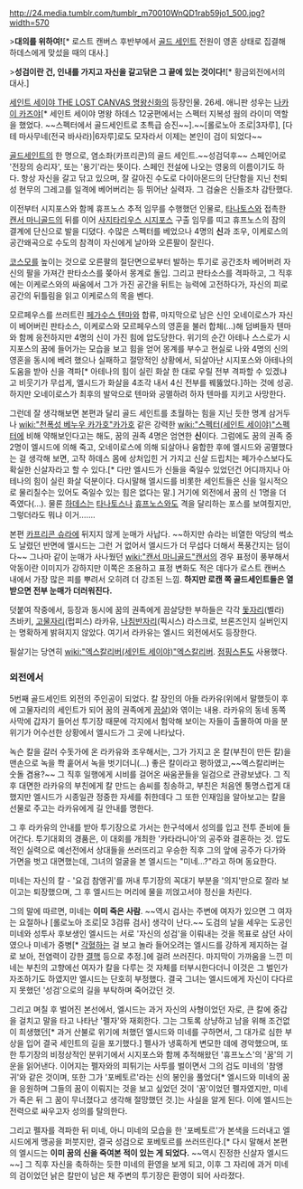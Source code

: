 http://24.media.tumblr.com/tumblr_m70010WnQD1rab59jo1_500.jpg?width=570

>'''대의를 위하여!'''[* 로스트 캔버스 후반부에서 [[골드 세인트]] 전원이 영혼 상태로 집결해 하데스에게 맞섰을 때의 대사.]

>'''성검이란 건, 인내를 가지고 자신을 갈고닦은 그 끝에 있는 것이다!'''[* 황금외전에서의 대사.]

[[세인트 세이야 THE LOST CANVAS 명왕신화]]의 등장인물. 
26세. 애니판 성우는 [[나카이 카즈야]][* 세인트 세이야 명왕 하데스 12궁편에서는 스펙터 지복성 웜의 라이미 역할을 했었다. ~~스펙터에서 골드세인트로 초특급 승진~~].~~[롤로노아 조로|3자루], [다테 마사무네(전국 바사라)|6자루]로도 모자라서 이제는 본인이 검이 되었다~~

[[골드세인트]]의 한 명으로, 염소좌(카프리콘)의 골드 세인트.~~성검덕후~~ 스페인어로 '전장의 승리자', 또는 '용기'라는 뜻이다. 스페인 전설에 나오는 영웅의 이름이기도 하다. 항상 자신을 갈고 닦고 있으며, 잘 갈아진 수도로 다이아몬드의 단단함을 지닌 천퇴성 현무의 그레고를 일격에 베어버리는 등 뛰어난 실력자. 그 검술은 신들조차 감탄했다.

이전부터 시지포스와 함께 휴프노스 추적 임무를 수행했던 인물로, [[타나토스]]와 접촉한 [[캔서 마니골드]]의 뒤를 이어 [[사지타리우스 시지포스]] 구출 임무를 띠고 휴프노스의 잠의 결계에 단신으로 발을 디뎠다. 수많은 스펙터를 베었으나 4명의 '''신'''과 조우, 이케로스의 공간왜곡으로 수도의 참격이 자신에게 날아와 오른팔이 잘린다.

[[코스모]]를 높이는 것으로 오른팔의 절단면으로부터 발하는 투기로 공간조차 베어버려 자신의 팔을 가져간 판타소스를 쫒아서 몽계로 돌입. 그리고 판타소스를 격파하고, 그 직후에는 이케로스와의 싸움에서 그가 가진 공간을 뒤트는 능력에 고전하다가, 자신의 피로 공간의 뒤틀림을 읽고 이케로스의 목을 벤다.

모르페우스를 쓰러트린 [[페가수스 텐마]]와 합류, 마지막으로 남은 신인 오네이로스가 자신이 베어버린 판타소스, 이케로스와 모르페우스의 영혼을 불러 합체(…)해 덤벼들자 텐마와 함께 응전하지만 4명의 신이 가진 힘에 압도당한다. 위기의 순간 아테나 스스로가 시지포스의 꿈에 들어가는 모습을 보고 힘을 얻어 몽계를 부수고 현실로 나와 4명의 신의 영혼을 동시에 베려 했으나 실패하고 절망적인 상황에서, 되살아난 시지포스와 아테나의 도움을 받아 신을 격파[* 아테나의 힘이 실린 화살 한 대로 우릴 전부 격파할 수 있겠냐고 비웃기가 무섭게, 엘시드가 화살을 4조각 내서 4신 전부를 꿰뚫었다.]하는 것에 성공. 하지만 오네이로스가 최후의 발악으로 텐마와 공멸하려 하자 텐마를 지키고 사망한다.

그런데 잘 생각해보면 본편과 달리 골드 세인트를 초월하는 힘을 지닌 듯한 명계 삼거두나 [[wiki:"천폭성 베누우 카가호"카가호]] 같은 강력한 [[wiki:"스펙터(세인트 세이야)"스펙터]]에 비해 약해보인다고는 해도, 꿈의 권족 4명은 엄연한 '''신'''이다. 그럼에도 꿈의 권족 중 2명이 엘시드에 의해 죽고, 오네이로스에 의해 되살아나 융합한 후에 엘시드와 공멸했다는 걸 생각해 보면, 고작 하데스 몸에 상처입힌 거 가지고 신살 드립치는 페가수스보다도 확실한 신살자라고 할 수 있다.[* 다만 엘시드가 신들을 죽일수 있었던건 어디까지나 아테나의 힘이 실린 화살 덕분이다. 다시말해 엘시드를 비롯한 세인트들은 신을 일시적으로 물리칠수는 있어도 죽일수 있는 힘은 없다는 말.] 거기에 외전에서 꿈의 신 1명을 더 죽였다(…). 물론 [[하데스]]는 [[타나토스]]나 [[휴프노스]]와도 격을 달리하는 포스를 보여줬지만, 그렇더라도 뭐냐 이거…….

본편 [[카프리콘 슈라]]에 뒤지지 않게 눈매가 사납다. ~~하지만 슈라는 비열한 악당의 썩소도 날렸던 반면에 엘시드는 그런 거 없어서 엘시드가 더 무섭다 더해서 폭풍간지는 덤이다~~ 그나마 같이 눈매가 사나웠던 [[wiki:"캔서 마니골드"캔서]]의 경우 표정이 풍부해서 악동이란 이미지가 강하지만 이쪽은 조용하고 표정 변화도 적은 데다가 로스트 캔버스 내에서 가장 많은 피를 뿌려서 오히려 더 강조된 느낌. '''하지만 로캔 쪽 골드세인트들은 열받으면 전부 눈매가 더러워진다.'''

덧붙여 작중에서, 등장과 동시에 꿈의 권족에게 끔살당한 부하들은 각각 [[돛자리]](벨라) 츠바키, [[고물자리]](펍피스) 라카유, [[나침반자리]](픽시스) 라스크로, 브론즈인지 실버인지는 명확하게 밝혀지지 않았다. 여기서 라카유는 엘시드 외전에서도 등장한다.

필살기는 당연히 [[wiki:"엑스칼리버(세인트 세이야)"엑스칼리버]]. [[점핑스톤]]도 사용했다.

=== 외전에서 ===
5번째 골드세인트 외전의 주인공이 되었다. 칼 장인의 아들 라카유(위에서 말했듯이 후에 고물자리의 세인트가 되어 꿈의 권족에게 [[끔살]])와 엮이는 내용. 라카유의 동네 동쪽 사막에 갑자기 들어선 투기장 때문에 각지에서 험악해 보이는 자들이 출몰하여 마을 분위기가 어수선한 상황에서 엘시드가 그 곳에 나타났다. 

녹슨 칼을 갈러 수돗가에 온 라카유와 조우해서는, 그가 가지고 온 칼(부친이 만든 칼)을 맨손으로 녹을 쫙 훝어서 녹을 벗기더니(...) 좋은 칼이라고 평하였고,~~엑스칼리버는 숫돌 겸용?~~ 그 직후 일행에게 시비를 걸어온 싸움꾼들을 일검으로 관광보냈다. 그 직후 대면한 라카유의 부친에게 칼 만드는 솜씨를 칭송하고, 부친은 처음엔 퉁명스럽게 대했지만 엘시드가 시종일관 정중한 자세를 취한데다 그 또한 인재임을 알아보고는 칼을 선물로 주고는 라카유에게 길 안내를 명한다. 

그 후 라카유의 안내를 받아 투기장으로 가서는 한구석에서 성의를 입고 전투 준비에 들어간다. 투기대회의 경품은, 이 대회를 개최한 '카타라니아'의 공주와 결혼하는 것. 압도적인 실력으로 예선전에서 상대들을 쓰러뜨리고 우승한 직후 그의 앞에 공주가 다가와 가면을 벗고 대면했는데, 그녀의 얼굴을 본 엘시드는 "미네...?"라고 하며 동요한다.

미네는 자신의 칼 - '요검 참앵귀'를 꺼내 투기장의 꼭대기 부분을 '의지'만으로 잘라 보이고는 퇴장했으며, 그 후 엘시드는 머리에 물을 끼얹고서야 정신을 차린다. 

그의 말에 따르면, 미네는 '''이미 죽은 사람'''. ~~역시 검사는 주변에 여자가 있으면 그 여자는 요절하나 [롤로노아 조로|모 3검류 검사] 생각이 난다.~~ 도검의 날을 세우는 도공인 미네와 성투사 후보생인 엘시드는 서로 '자신의 성검'을 이뤄내는 것을 목표로 삼던 사이였으나 미네가 중병[* [[각혈]]하는 걸 보고 놀라 들어오려는 엘시드를 강하게 제지하는 걸로 보아, 전염력이 강한 [[결핵]] 등으로 추정.]에 걸려 쓰러진다. 마지막이 가까움을 느낀 미네는 부친의 고향에선 여자가 칼을 다루는 것 자체를 터부시한다더니 이것은 그 벌인가 자조하기도 하였지만 엘시드는 단호히 부정했다. 결국 그녀는 엘시드에게 자신이 다다르지 못했던 '성검'으로의 길을 부탁하며 죽어갔던 것. 

그리고 며칠 후 벌어진 본선에서, 엘시드는 과거 자신의 사형이었던 자로, 큰 칼에 중갑을 걸치고 말을 타고 나타난 '펠자'와 재회한다. 그는 그토록 상냥하고 남을 위해 조건없이 희생했던[* 과거 산불로 위기에 처했던 엘시드와 미네를 구하면서, 그 대가로 심한 부상을 입어 결국 세인트의 길을 포기했다.] 펠사가 냉혹하게 변모한 데에 경악했으며, 또한 투기장의 비정상적인 분위기에서 시지포스와 함께 추적해왔던 '휴프노스'의 '꿈'의 기운을 읽어낸다. 이어지는 펠자와의 피튀기는 사투를 벌이면서 그의 검도 미네의 '참앵귀'와 같은 것이며, 또한 그가 '포베토르'라는 신의 봉인을 풀었다[* 엘시드와 미네의 꿈을 응원하며 그들의 꿈이 이뤄지는 것을 보고 싶었던 것이 '꿈'이었던 펠자였지만, 미네가 죽은 뒤 그 꿈이 무너졌다고 생각해 절망했던 것.]는 사실을 알게 된다. 이에 엘시드는 전력으로 싸우고자 성의를 탈의한다.

그리고 펠자를 격파한 뒤 미네, 아니 미네의 모습을 한 '포베토르'가 본색을 드러내고 엘시드에게 맹공을 퍼붓지만, 결국 성검으로 포베토르를 쓰러뜨린다.[* 다시 말해서 본편의 엘시드는 '''이미 꿈의 신을 죽여본 적이 있는 게 되었다.''' ~~역시 진정한 신살자 엘시드~~] 그 직후 자신을 축하하는 듯한 미네의 환영을 보게 되고, 이후 그 자리에 과거 미네의 검이었던 낡은 칼만이 남은 채 주변의 투기장은 환영이 되어 사라졌다.  
